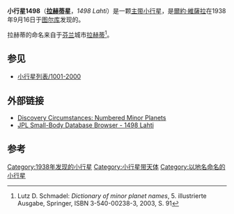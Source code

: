 {{Infobox planet
| width = 25em
| bgcolour = #FFFFC0 
| name = Lahti
| discovery = yes
| discovery_ref =
| discoverer = [[爾約·維薩拉|爾約·維薩拉]]
| discovery_site = [[图尔库|图尔库]]
| discovered = 1938年9月16日
| designations = yes
| mp_name = 1498
| alt_names = ;1938 SK1
| named_after = [[拉赫蒂|拉赫蒂]]
| mp_category = 
| epoch = [[Julian_day|JD]] 2455800.5 (2011-Aug-27.0)
| eccentricity = 0.2424715
| semimajor  = 3.0962340 AU
| perihelion   = 2.3454855 AU
| inclination = 12.64405°
| asc_node = 265.33683°
| arg_peri = 96.43239°
| mean_anomaly = 130.37146[[角度|°]]
| period = 1989.9817685 [[day|d]] (  5.45 [[Julian_year_(astronomy)|a]])
| aphelion = 3.8469825 [[天文单位|AU]]

| orbit_ref = <ref>[http://ssd.jpl.nasa.gov/sbdb.cgi?sstr=1498 JPL Small-Body Database Browser - 1498 Lahti]</ref>
| avg_speed =
| satellites =
| physical_characteristics = yes
| dimensions =
| mass =
| density =
| surface_grav =
| escape_velocity =
| sidereal_day =
| axial_tilt =
| pole_ecliptic_lat =
| pole_ecliptic_lon =
| albedo =
| rotation=
| temperatures=
| temp_name1 =
| mean_temp_1 =
| max_temp_1 =
| temp_name2 =
| max_temp_2 =
| spectral_type =
| abs_magnitude = 11.7
}}
'''小行星1498'''（'''[[拉赫蒂|拉赫蒂]]星'''，''1498 Lahti''）是一颗[[小行星带|主带小行星]]，是[[爾約·維薩拉|爾約·維薩拉]]在1938年9月16日于[[图尔库|图尔库]]发现的。

拉赫蒂的命名来自于[[芬兰|芬兰]]城市[[拉赫蒂|拉赫蒂]]<ref name="Schmadel2003">Lutz D. Schmadel: ''Dictionary of minor planet names'', 5. illustrierte Ausgabe, Springer, ISBN 3-540-00238-3, 2003, S. 91</ref>。

==参见==
* [[小行星列表/1001-2000|小行星列表/1001-2000]]

== 外部链接 ==
* [http://cfa-www.harvard.edu/iau/lists/NumberedMPs.txt Discovery Circumstances: Numbered Minor Planets] {{Wayback|url=http://cfa-www.harvard.edu/iau/lists/NumberedMPs.txt |date=20080517010638 }}
* [http://ssd.jpl.nasa.gov/sbdb.cgi?sstr=1498 JPL Small-Body Database Browser - 1498 Lahti] {{Wayback|url=http://ssd.jpl.nasa.gov/sbdb.cgi?sstr=1498 |date=20201119012615 }}

== 参考 ==
{{Reflist}}
{{Minor Planet Number|[[小行星1497|1497 Tampere]]|[[小行星1499|1499 Pori]]}}

[[Category:1938年发现的小行星|Category:1938年发现的小行星]]
[[Category:小行星带天体|Category:小行星带天体]]
[[Category:以地名命名的小行星|Category:以地名命名的小行星]]

{{Beltasteroid-stub}}